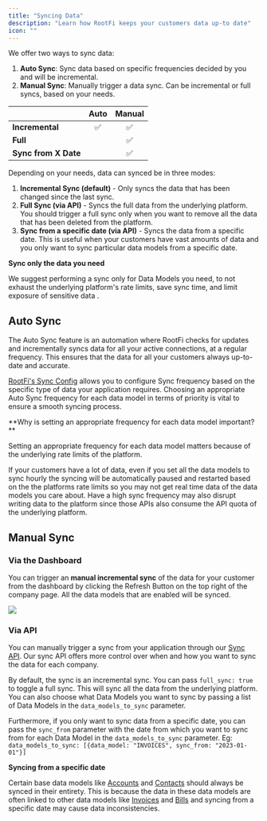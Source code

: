 ```yaml
---
title: "Syncing Data"
description: "Learn how RootFi keeps your customers data up-to date"
icon: ""
---
```


We offer two ways to sync data:

1. **Auto Sync**: Sync data based on specific frequencies decided by you and will be incremental.
2. **Manual Sync**: Manually trigger a data sync. Can be incremental or full syncs, based on your needs.

|                      | **Auto** | **Manual** |
| -------------------- | :------: | :--------: |
| **Incremental**      |    ✅    |     ✅     |
| **Full**             |          |     ✅     |
| **Sync from X Date** |          |     ✅     |

Depending on your needs, data can synced be in three modes:

1. **Incremental Sync (default)** \- Only syncs the data that has been changed since the last sync.
2. **Full Sync (via API)** \- Syncs the full data from the underlying platform. You should trigger a full sync only when you want to remove all the data that has been deleted from the platform.
3. **Sync from a specific date (via API)** \- Syncs the data from a specific date. This is useful when your customers have vast amounts of data and you only want to sync particular data models from a specific date.

<Warning>

**Sync only the data you need**

We suggest performing a sync only for Data Models you need, to not exhaust the underlying platform's rate limits, save sync time, and limit exposure of sensitive data .

</Warning>

## Auto Sync

The Auto Sync feature is an automation where RootFi checks for updates and incrementally syncs data for all your active connections, at a regular frequency. This ensures that the data for all your customers always up-to-date and accurate.

[RootFi's Sync Config](/documentation/concepts/sync-data/sync-config) allows you to configure Sync frequency based on the specific type of data your application requires. Choosing an appropriate Auto Sync frequency for each data model in terms of priority is vital to ensure a smooth syncing process.

<Note>
   **Why is setting an appropriate frequency for each data model important?**

Setting an appropriate frequency for each data model matters because of the underlying rate limits of the platform.

If your customers have a lot of data, even if you set all the data models to sync hourly the syncing will be automatically paused and restarted based on the the platforms rate limits so you may not get real time data of the data models you care about. Have a high sync frequency may also disrupt writing data to the platform since those APIs also consume the API quota of the underlying platform.

</Note>

## Manual Sync

### Via the Dashboard

You can trigger an **manual incremental sync** of the data for your customer from the dashboard by clicking the Refresh Button on the top right of the company page. All the data models that are enabled will be synced.

![](/images/81af569-image.png)

### Via API

You can manually trigger a sync from your application through our [Sync API](/api-reference/sync/sync-data). Our sync API offers more control over when and how you want to sync the data for each company.

By default, the sync is an incremental sync. You can pass `full_sync: true` to toggle a full sync. This will sync all the data from the underlying platform.
You can also choose what Data Models you want to sync by passing a list of Data Models in the `data_models_to_sync` parameter.

Furthermore, if you only want to sync data from a specific date, you can pass the `sync_from` parameter with the date from which you want to sync from for each Data Model in the `data_models_to_sync` parameter.
Eg: `data_models_to_sync: [{data_model: "INVOICES", sync_from: "2023-01-01"}]`

<Warning>

**Syncing from a specific date**

Certain base data models like [Accounts](/api-reference/accounts/overview) and [Contacts](/api-reference/contacts/overview) should always be synced in their entirety. This is
because the data in these data models are often linked to other data models like [Invoices](/api-reference/invoices/overview) and [Bills](/api-reference/bills/overview) and
syncing from a specific date may cause data inconsistencies.

</Warning>
